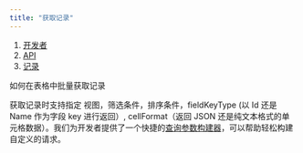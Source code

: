 ```yaml
---
title: "获取记录"
---
```


1. [开发者](/kai-fa-zhe)
2. [API](/kai-fa-zhe/api)
3. [记录](/kai-fa-zhe/api/ji-lu)

如何在表格中批量获取记录

获取记录时支持指定 视图，筛选条件，排序条件，fieldKeyType (以 Id 还是 Name 作为字段 key 进行返回）, cellFormat（返回 JSON 还是纯文本格式的单元格数据）。我们为开发者提供了一个快捷的[查询参数构建器](https://app.teable.cn/developer/tool/query-builder)，可以帮助轻松构建自定义的请求。

